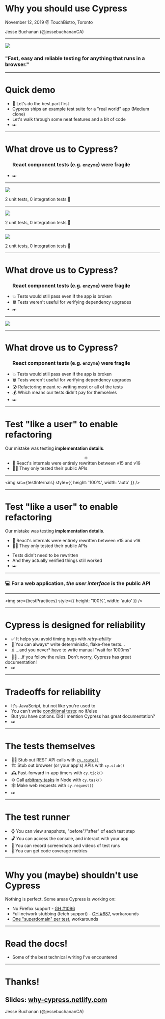 


# Why you should use Cypress

November 12, 2019 @ TouchBistro, Toronto 

<p style={{ position: 'absolute', bottom: '0vh'}}>
Jesse Buchanan (@jessebuchananCA)
</p>

---

<img src="https://www.cypress.io/static/33498b5f95008093f5f94467c61d20ab/59c46/cypress-logo.webp"/>
<h3>"Fast, easy and reliable testing for anything that runs in a browser."</h3>

---

# Quick demo

<ul>
  <li>🎉 Let's do the best part first</li>
  <Appear>
    <li>Cypress ships an example test suite for a "real world" app (Medium clone)</li>
    <li>Let's walk through some neat features and a bit of code</li>
    <li>⏭</li>
  </Appear>
</ul>

---

<!-- # Quick demo


<ul>
  <Appear>
    <span style={{ fontSize: '100px' }}>⌨ ⏱</span>
    <li>We'll come back to this soon</li>
    <li>⏭</li>
  </Appear>
</ul> -->


<!-- --- -->


# What drove us to Cypress?

<ul>
  <Appear>
    <h3>React component tests (e.g. <code>enzyme</code>) were fragile</h3>
    <li>⏭</li>
  </Appear>
</ul>

---

<Image src={meme2} />
<p style={{ fontSize: '40px', position: 'absolute', top: 0 }}>2 unit tests, 0 integration tests 🤣</p>

---

<Image src={meme1} />
<p style={{ fontSize: '40px', position: 'absolute', top: 0 }}>2 unit tests, 0 integration tests 🤣</p>

---

<Image src={meme3} />
<p style={{ fontSize: '40px', position: 'absolute', top: 0 }}>2 unit tests, 0 integration tests 🤣</p>

---

# What drove us to Cypress?

<ul>
  <h3>React component tests (e.g. <code>enzyme</code>) were fragile</h3>
  <Appear>
    <li>💥 Tests would still pass even if the app is broken</li>
    <li>🗑 Tests weren't useful for verifying dependency upgrades</li>
    <li>⏭</li>
  </Appear>
</ul>


---

<Image src={dependabot} />

---

# What drove us to Cypress?

<ul>
  <h3>React component tests (e.g. <code>enzyme</code>) were fragile</h3>
  <li>💥 Tests would still pass even if the app is broken</li>
  <li>🗑 Tests weren't useful for verifying dependency upgrades</li>
  <Appear>
    <li>😰 Refactoring meant re-writing most or all of the tests</li>
    <li>💰 Which means our tests didn't pay for themselves</li>
    <li>⏭</li>
  </Appear>
</ul>

---

<!-- # Testing pyramid

<li>🔺 Mostly unit tests</li>

---

# Testing <strike>pyramid</strike>

---

<Split>
  <img src={trophy} />

  # 🏆 Testing trophy

  <Appear>
    <p>"<a href="https://kentcdodds.com/blog/write-tests">Write tests, not too many, mostly integration</a>" - @kentcdodds</p>
  </Appear>
</Split>

--- -->

# Test "like a user" to enable refactoring

Our mistake was testing <strong>implementation details</strong>.



<ul>
  <Appear>
    <center>⚛️</center>
    <li>🚧 React's internals were entirely rewritten between v15 and v16</li> 
    <li>👩‍🔬 They only tested their public APIs</li>
  </Appear>
</ul>

---

<img src={testInternals} style={{ height: '100%', width: 'auto' }} />

---

# Test "like a user" to enable refactoring

Our mistake was testing <strong>implementation details</strong>.

<ul>
  <li>🚧 React's internals were entirely rewritten between v15 and v16</li>
  <li>👩‍🔬 They only tested their public APIs</li>
</ul>

<ul>
  <li>Tests didn't need to be rewritten</li>
  <li>And they actually verified things still worked</li>
  <li>⏭</li>
</ul>

---


<h3 style={{ 'height': '100%'}}>💻 For a web application, <em>the user interface</em> is the public API</h3>

---

<img src={bestPractices} style={{ height: '100%', width: 'auto' }} />

--- 

# Cypress is designed for reliability

<Appear>
  <li>✅ It helps you avoid timing bugs with <em>retry-ability</em></li>
  <li>🚫 You can always* write deterministic, flake-free tests...</li>
  <li>⏳ ...and you never* have to write manual "wait for 1000ms"</li>
  <li>👨‍⚖️ ...if you follow the rules. Don't worry, Cypress has great documentation!</li>
  <li>⏭</li>
</Appear>

---

# Tradeoffs for reliability

<Appear>
  <li>It's JavaScript, but not like you're used to</li>
  <li>You can't write <a href="https://docs.cypress.io/guides/core-concepts/conditional-testing.html">conditional tests</a>: no if/else</li>
  <li>But you have options. Did I mention Cypress has great documentation?</li>
  <li>⏭</li>
</Appear>

---

# The tests themselves

<Appear>
  <li>🧙‍♂️ Stub out REST API calls with <a href="https://docs.cypress.io/api/commands/route.html#Making-multiple-requests-to-the-same-route"><code>cy.route()</code></a></li>
  <li>🏗️ Stub out browser (or your app's) APIs with <code>cy.stub()</code></li>
  <li>🕰 Fast-forward in-app timers with <code>cy.tick()</code></li>
  <li>⚙️  Call <a href="https://github.com/cypress-io/cypress-example-realworld/blob/e3d4a12437851a40770ddbc90fbed65a3e7ca9ba/cypress/plugins/index.js#L13">arbitrary tasks</a> in Node with <code>cy.task()</code></li>
  <li>🕸 Make web requests with <code>cy.request()</code></li>
  <li>⏭</li>
</Appear>

---

# The test runner

<Appear>
  <li>⌚️ You can view snapshots, "before"/"after" of each test step</li>
  <li>🔓 You can access the console, and interact with your app</li>
  <li>🎥 You can record screenshots and videos of test runs</li>
  <li>🧾 You can get code coverage metrics</li>
</Appear>

<!-- ---

# Demo, again

---

# Demo, again

⏭ -->

---

# Why you (maybe) shouldn't use Cypress

Nothing is perfect. Some areas Cypress is working on:

<ul>
  <li>No Firefox support - <a href="https://github.com/cypress-io/cypress/issues/1096">GH #1096</a></li>
  <li>Full network stubbing (fetch support) - <a href="https://github.com/cypress-io/cypress/issues/687">GH #687</a>, workarounds</li>
  <li><a href="https://docs.cypress.io/guides/guides/web-security.html#External-Navigation">One "superdomain" per test</a>, workarounds</li>
</ul>

---

# Read the docs!

<ul>
  <li>Some of the best technical writing I've encountered</li>
</ul>

---

# Thanks!

<h2>Slides: <a style={{ 'textDecoration': 'none' }} href="https://why-cypress.netlify.com/">why-cypress.netlify.com</a></h2>

<p style={{ position: 'absolute', bottom: '0.2vh'}}>
Jesse Buchanan (@jessebuchananCA)
</p>